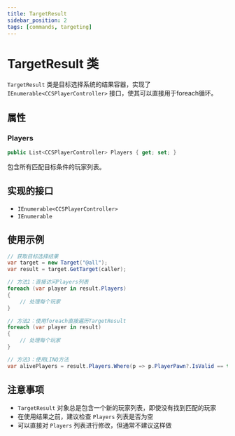 ```yaml
---
title: TargetResult
sidebar_position: 2
tags: [commands, targeting]
---
```


# TargetResult 类

`TargetResult` 类是目标选择系统的结果容器，实现了 `IEnumerable<CCSPlayerController>` 接口，使其可以直接用于foreach循环。

## 属性

### Players
```csharp
public List<CCSPlayerController> Players { get; set; }
```
包含所有匹配目标条件的玩家列表。

## 实现的接口

- `IEnumerable<CCSPlayerController>`
- `IEnumerable`

## 使用示例

```csharp
// 获取目标选择结果
var target = new Target("@all");
var result = target.GetTarget(caller);

// 方法1：直接访问Players列表
foreach (var player in result.Players)
{
    // 处理每个玩家
}

// 方法2：使用foreach直接遍历TargetResult
foreach (var player in result)
{
    // 处理每个玩家
}

// 方法3：使用LINQ方法
var alivePlayers = result.Players.Where(p => p.PlayerPawn?.IsValid == true && p.PlayerPawn.Value.LifeState == 0);
```

## 注意事项

- `TargetResult` 对象总是包含一个新的玩家列表，即使没有找到匹配的玩家
- 在使用结果之前，建议检查 `Players` 列表是否为空
- 可以直接对 `Players` 列表进行修改，但通常不建议这样做
``` 
